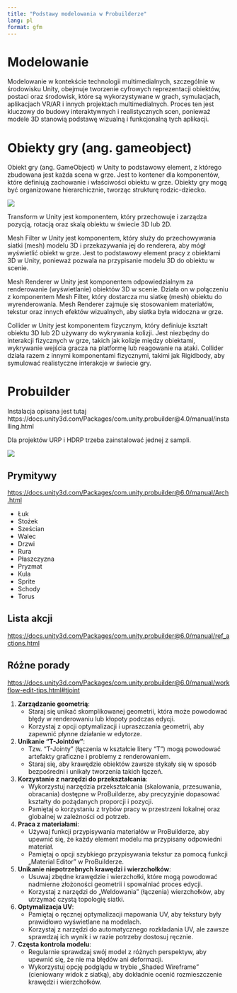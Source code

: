 ```yaml
---
title: "Podstawy modelowania w Probuilderze"
lang: pl
format: gfm
---
```


# Modelowanie

Modelowanie w kontekście technologii multimedialnych, szczególnie w środowisku Unity, obejmuje tworzenie cyfrowych reprezentacji obiektów, postaci oraz środowisk, które są wykorzystywane w grach, symulacjach, aplikacjach VR/AR i innych projektach multimedialnych. Proces ten jest kluczowy do budowy interaktywnych i realistycznych scen, ponieważ modele 3D stanowią podstawę wizualną i funkcjonalną tych aplikacji. 

# Obiekty gry (ang. gameobject)

Obiekt gry (ang. GameObject) w Unity to podstawowy element, z którego zbudowana jest każda scena w grze. Jest to kontener dla komponentów, które definiują zachowanie i właściwości obiektu w grze. Obiekty gry mogą być organizowane hierarchicznie, tworząc strukturę rodzic-dziecko.


![](images/p4.png)

Transform w Unity jest komponentem, który przechowuje i zarządza pozycją, rotacją oraz skalą obiektu w świecie 3D lub 2D.

Mesh Filter w Unity jest komponentem, który służy do przechowywania siatki (mesh) modelu 3D i przekazywania jej do renderera, aby mógł wyświetlić obiekt w grze. Jest to podstawowy element pracy z obiektami 3D w Unity, ponieważ pozwala na przypisanie modelu 3D do obiektu w scenie.

Mesh Renderer w Unity jest komponentem odpowiedzialnym za renderowanie (wyświetlanie) obiektów 3D w scenie. Działa on w połączeniu z komponentem Mesh Filter, który dostarcza mu siatkę (mesh) obiektu do wyrenderowania. Mesh Renderer zajmuje się stosowaniem materiałów, tekstur oraz innych efektów wizualnych, aby siatka była widoczna w grze.

Collider w Unity jest komponentem fizycznym, który definiuje kształt obiektu 3D lub 2D używany do wykrywania kolizji. Jest niezbędny do interakcji fizycznych w grze, takich jak kolizje między obiektami, wykrywanie wejścia gracza na platformę lub reagowanie na ataki. Collider działa razem z innymi komponentami fizycznymi, takimi jak Rigidbody, aby symulować realistyczne interakcje w świecie gry.

# Probuilder

Instalacja opisana jest tutaj https://docs.unity3d.com/Packages/com.unity.probuilder@4.0/manual/installing.html

Dla projektów URP i HDRP trzeba zainstalować jednej z sampli.

![](images/p5.png)




## Prymitywy 

<https://docs.unity3d.com/Packages/com.unity.probuilder@6.0/manual/Arch.html>

* Łuk
* Stożek
* Sześcian
* Walec
* Drzwi
* Rura
* Płaszczyzna
* Pryzmat
* Kula
* Sprite 
* Schody
* Torus

## Lista akcji

<https://docs.unity3d.com/Packages/com.unity.probuilder@6.0/manual/ref_actions.html>

## Różne porady

<https://docs.unity3d.com/Packages/com.unity.probuilder@6.0/manual/workflow-edit-tips.html#tjoint>

1. **Zarządzanie geometrią**:
   - Staraj się unikać skomplikowanej geometrii, która może powodować błędy w renderowaniu lub kłopoty podczas edycji.
   - Korzystaj z opcji optymalizacji i upraszczania geometrii, aby zapewnić płynne działanie w edytorze.

2. **Unikanie "T-Jointów"**:
   - Tzw. "T-Jointy" (łączenia w kształcie litery "T") mogą powodować artefakty graficzne i problemy z renderowaniem. 
   - Staraj się, aby krawędzie obiektów zawsze stykały się w sposób bezpośredni i unikały tworzenia takich łączeń.

3. **Korzystanie z narzędzi do przekształcania**:
   - Wykorzystuj narzędzia przekształcania (skalowania, przesuwania, obracania) dostępne w ProBuilderze, aby precyzyjnie dopasować kształty do pożądanych proporcji i pozycji.
   - Pamiętaj o korzystaniu z trybów pracy w przestrzeni lokalnej oraz globalnej w zależności od potrzeb.

4. **Praca z materiałami**:
   - Używaj funkcji przypisywania materiałów w ProBuilderze, aby upewnić się, że każdy element modelu ma przypisany odpowiedni materiał.
   - Pamiętaj o opcji szybkiego przypisywania tekstur za pomocą funkcji „Material Editor” w ProBuilderze.

5. **Unikanie niepotrzebnych krawędzi i wierzchołków**:
   - Usuwaj zbędne krawędzie i wierzchołki, które mogą powodować nadmierne złożoności geometrii i spowalniać proces edycji.
   - Korzystaj z narzędzi do „Weldowania” (łączenia) wierzchołków, aby utrzymać czystą topologię siatki.

6. **Optymalizacja UV**:
   - Pamiętaj o ręcznej optymalizacji mapowania UV, aby tekstury były prawidłowo wyświetlane na modelach.
   - Korzystaj z narzędzi do automatycznego rozkładania UV, ale zawsze sprawdzaj ich wynik i w razie potrzeby dostosuj ręcznie.

7. **Częsta kontrola modelu**:
   - Regularnie sprawdzaj swój model z różnych perspektyw, aby upewnić się, że nie ma błędów ani deformacji.
   - Wykorzystuj opcję podglądu w trybie „Shaded Wireframe” (cieniowany widok z siatką), aby dokładnie ocenić rozmieszczenie krawędzi i wierzchołków.